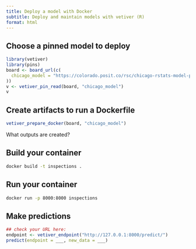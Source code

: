 ```yaml
---
title: Deploy a model with Docker
subtitle: Deploy and maintain models with vetiver (R)
format: html
---
```


## Choose a pinned model to deploy

```r
library(vetiver)
library(pins)
board <- board_url(c(
  chicago_model = "https://colorado.posit.co/rsc/chicago-rstats-model-pin/"
))
v <- vetiver_pin_read(board, "chicago_model")
v
```

## Create artifacts to run a Dockerfile

```r
vetiver_prepare_docker(board, "chicago_model")
```

What outputs are created?

## Build your container

```bash
docker build -t inspections .
```

## Run your container

```bash
docker run -p 8000:8000 inspections
```

## Make predictions

```r
## check your URL here:
endpoint <- vetiver_endpoint("http://127.0.0.1:8000/predict/")
predict(endpoint = ___, new_data = ___)
```